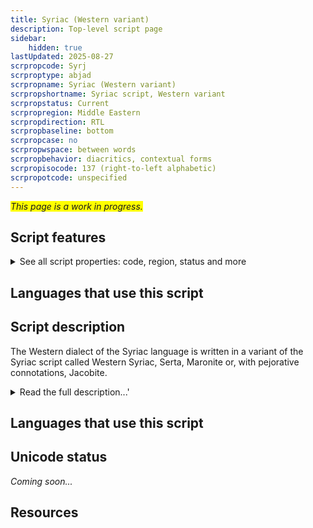 ```yaml
---
title: Syriac (Western variant)
description: Top-level script page
sidebar:
    hidden: true
lastUpdated: 2025-08-27
scrpropcode: Syrj
scrproptype: abjad
scrpropname: Syriac (Western variant)
scrpropshortname: Syriac script, Western variant
scrpropstatus: Current
scrpropregion: Middle Eastern
scrpropdirection: RTL
scrpropbaseline: bottom
scrpropcase: no
scrpropwspace: between words
scrpropbehavior: diacritics, contextual forms
scrpropisocode: 137 (right-to-left alphabetic)
scrpropotcode: unspecified
---
```


<span style='background-color:yellow'>_This page is a work in progress._</span>


## Script features

<details>
<summary> See all script properties: code, region, status and more</summary>
<ScriptInfo />
</details>

## Languages that use this script

<WsList script='Syrj' wsMax='5' />

## Script description

The Western dialect of the Syriac language is written in a variant of the Syriac script called Western Syriac, Serta, Maronite or, with pejorative connotations, Jacobite.

<details>
<summary>Read the full description...'</summary>It is one of two styles of Syriac writing which developed in the 6th century following a split in the Syrian church. Prior to this, the Syriac language had been written in the Estrangelo style, from which Western Syriac is derived.

Western Syriac is a cursive script written from right to left. There are twenty-two letters in the alphabet, all representing consonants. Three of these, _aleph_[ʔ], _waw_ [w] and _yodh_ [j] can also represent vowels. In its early days, Western Syriac also sometimes employed a complex system of vowel pointing diacritics, which is still used in the Eastern style. However, in the late 7th century Jacob of Edessa proposed the use of Greek vowel letters as a simpler means of vowel notation. This suggestion was resisted, but modified so that Greek vowel letters were written in miniature, above, below or alongside the consonant, which practice is still used today.

Jacob of Edessa was also instrumental in standardizing Western Syriac writing; in his writings concerning Syriac orthography he frequently emphasized the importance of consistency in spelling.

A number of diacritics are used in writing Syriac, for representing a variety of grammatical and phonological processes or as a pronunciation aid. A pair of dots above or below a word indicates a plural noun or a feminine verb, even when the singular and plural or the masculine and feminine forms are spelled differently. Diacritics are also used to differentiate between parts of speech. Six letters can be pronounced in two different ways, as stops or as fricatives. A dot above indicates the former and a dot below indicates the latter. The pronunciation of pairs of similar-looking letters are also indicated in this way. A small horizontal dash above, or more recently, below, a consonant indicates that the consonant is silent. A longer horizontal line above a word, traditionally with a point at each end and one in the middle, indicates that a word has been abbreviated.
</details>

## Languages that use this script

<WsList script='Syrj' wsMax='5' />

## Unicode status

_Coming soon..._

## Resources

<ScriptResources detailSummary='seemore' />

